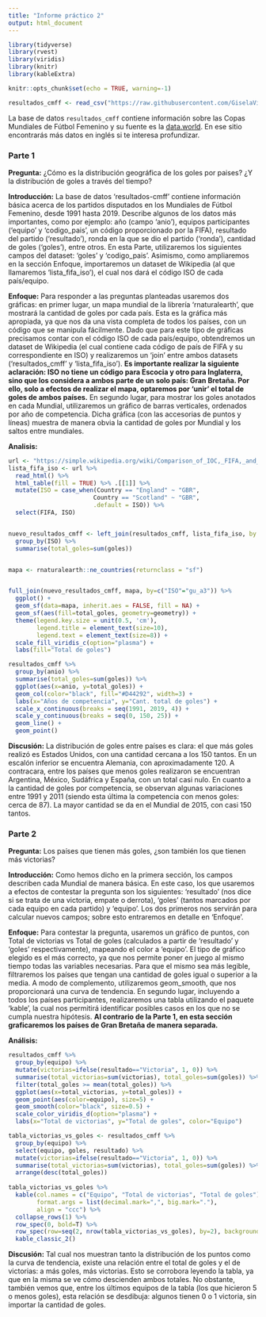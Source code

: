 ---
title: "Informe práctico 2"
output: html_document
---

```{r setup, include=FALSE}
library(tidyverse)
library(rvest)
library(viridis)
library(knitr)
library(kableExtra)

knitr::opts_chunk$set(echo = TRUE, warning=-1)

resultados_cmff <- read_csv("https://raw.githubusercontent.com/GiselaVillanueva/Portfolio_R/refs/heads/main/Test_2/resultados_cmff.csv")
```

La base de datos `resultados_cmff` contiene información sobre las Copas Mundiales de Fútbol Femenino y su fuente es la [data.world](https://data.world/sportsvizsunday/womens-world-cup-data). En ese sitio encontrarás más datos en inglés si te interesa profundizar.

### **Parte 1**

**Pregunta:** ¿Cómo es la distribución geográfica de los goles por paises? ¿Y la distribución de goles a través del tiempo? 


**Introducción:**
La base de datos 'resultados-cmff' contiene información básica acerca de los partidos disputados en los Mundiales de Fútbol Femenino, desde 1991 hasta 2019. Describe algunos de los datos más importantes, como por ejemplo: año (campo 'anio'), equipos participantes ('equipo' y 'codigo_pais', un código proporcionado por la FIFA), resultado del partido ('resultado'), ronda en la que se dio el partido ('ronda'), cantidad de goles ('goles'), entre otros.
En esta Parte, utilizaremos los siguientes campos del dataset: 'goles' y 'codigo_pais'. Asimismo, como ampliaremos en la sección Enfoque, importaremos un dataset de Wikipedia (al que llamaremos 'lista_fifa_iso'), el cual nos dará el código ISO de cada país/equipo.

**Enfoque:**
Para responder a las preguntas planteadas usaremos dos gráficas: en primer lugar, un mapa mundial de la librería 'rnaturalearth', que mostrará la cantidad de goles por cada país. Esta es la gráfica más apropiada, ya que nos da una vista completa de todos los países, con un código que se manipula fácilmente. Dado que para este tipo de gráficas precisamos contar con el código ISO de cada país/equipo, obtendremos un dataset de Wikipedia (el cual contiene cada código de país de FIFA y su correspondiente en ISO) y realizaremos un 'join' entre ambos datasets ('resultados_cmff' y 'lista_fifa_iso'). **Es importante realizar la siguiente aclaración: ISO no tiene un código para Escocia y otro para Inglaterra, sino que los considera a ambos parte de un solo país: Gran Bretaña. Por ello, solo a efectos de realizar el mapa, optaremos por 'unir' el total de goles de ambos países.**
En segundo lugar, para mostrar los goles anotados en cada Mundial, utilizaremos un gráfico de barras verticales, ordenados por año de competencia. Dicha gráfica (con las accesorias de puntos y líneas) muestra de manera obvia la cantidad de goles por Mundial y los saltos entre mundiales.

**Analisis:**


```{r, fig.width=8.3, fig.height=4, cantidad-goles-mundiales-femeninos, fig.alt="Mapa del mundo que muestra la cantidad de goles realizado por cada Selección de Fútbol Femenino en todos los Mundiales, en una escala de 1 a 138. Entre los países que más goles convirtieron se encuentran Estados Unidos, Alemania y Noruega, mientras que al fondo de la escala están Argentina, México, Sudáfrica y España."}

url <- "https://simple.wikipedia.org/wiki/Comparison_of_IOC,_FIFA,_and_ISO_3166_country_codes"
lista_fifa_iso <- url %>% 
  read_html() %>% 
  html_table(fill = TRUE) %>% .[[1]] %>% 
  mutate(ISO = case_when(Country == "England" ~ "GBR", 
                        Country == "Scotland" ~ "GBR", 
                        .default = ISO)) %>% 
  select(FIFA, ISO) 


nuevo_resultados_cmff <- left_join(resultados_cmff, lista_fifa_iso, by = c("codigo_pais" = "FIFA")) %>% 
  group_by(ISO) %>% 
  summarise(total_goles=sum(goles))


mapa <- rnaturalearth::ne_countries(returnclass = "sf")


full_join(nuevo_resultados_cmff, mapa, by=c("ISO"="gu_a3")) %>% 
  ggplot() +
  geom_sf(data=mapa, inherit.aes = FALSE, fill = NA) +
  geom_sf(aes(fill=total_goles, geometry=geometry)) +
  theme(legend.key.size = unit(0.5, 'cm'),
        legend.title = element_text(size=10),
        legend.text = element_text(size=8)) +
  scale_fill_viridis_c(option="plasma") +
  labs(fill="Total de goles")
```

```{r total-goles-por-mundial, fig.alt="El siguiente gráfico de barras muestra el total de goles convertidos en cada Mundial de Fútbol Femenino, desde 1991 en adelante, en una escala de 0 a 150. Podemos observar que entre 1991 y 2011 hay algunas variaciones, y luego, en 2015, se da un salto importante, que prácticamente se mantiene en 2019."}

resultados_cmff %>% 
  group_by(anio) %>% 
  summarise(total_goles=sum(goles)) %>% 
  ggplot(aes(x=anio, y=total_goles)) +
  geom_col(color="black", fill="#D44292", width=3) +
  labs(x="Años de competencia", y="Cant. total de goles") +
  scale_x_continuous(breaks = seq(1991, 2019, 4)) +
  scale_y_continuous(breaks = seq(0, 150, 25)) +
  geom_line() +
  geom_point()
```


**Discusión:**
La distribución de goles entre países es clara: el que más goles realizó es Estados Unidos, con una cantidad cercana a los 150 tantos. En un escalón inferior se encuentra Alemania, con aproximadamente 120. A contracara, entre los países que menos goles realizaron se encuentran Argentina, México, Sudáfrica y España, con un total casi nulo.
En cuanto a la cantidad de goles por competencia, se observan algunas variaciones entre 1991 y 2011 (siendo esta última la competencia con menos goles: cerca de 87). La mayor cantidad se da en el Mundial de 2015, con casi 150 tantos.

### **Parte 2**

**Pregunta:**
Los países que tienen más goles, ¿son también los que tienen más victorias?

**Introducción:**
Como hemos dicho en la primera sección, los campos describen cada Mundial de manera básica. En este caso, los que usaremos a efectos de contestar la pregunta son los siguientes: 'resultado' (nos dice si se trata de una victoria, empate o derrota), 'goles' (tantos marcados por cada equipo en cada partido) y 'equipo'. Los dos primeros nos servirán para calcular nuevos campos; sobre esto entraremos en detalle en 'Enfoque'.

**Enfoque:**
Para contestar la pregunta, usaremos un gráfico de puntos, con Total de victorias vs Total de goles (calculados a partir de 'resultado' y 'goles' respectivamente), mapeando el color a 'equipo'. El tipo de gráfico elegido es el más correcto, ya que nos permite poner en juego al mismo tiempo todas las variables necesarias. Para que el mismo sea más legible, filtraremos los países que tengan una cantidad de goles igual o superior a la media. A modo de complemento, utilizaremos geom_smooth, que nos proporcionará una curva de tendencia.
En segundo lugar, incluyendo a todos los países participantes, realizaremos una tabla utilizando el paquete 'kable', la cual nos permitirá identificar posibles casos en los que no se cumpla nuestra hipótesis.  **Al contrario de la Parte 1, en esta sección graficaremos los países de Gran Bretaña de manera separada.**

**Análisis:**

```{r victorias-vs-goles, fig.alt="El siguiente gráfico de puntos muestra la distribución de los equipos en relación al total de goles convertidos (de 0 a 138) y de victorias obtenidas (entre 0 y 42). Para dar mayor legibilidad al gráfico, se filtran los países con un total de goles igual o superior a la media, y se agrega una curva de tendencia. Como podemos ver, puede establecerse una relación entre ambos totales (es decir: a más goles, más victorias)."}

resultados_cmff %>% 
  group_by(equipo) %>% 
  mutate(victorias=ifelse(resultado=="Victoria", 1, 0)) %>% 
  summarise(total_victorias=sum(victorias), total_goles=sum(goles)) %>% 
  filter(total_goles >= mean(total_goles)) %>% 
  ggplot(aes(x=total_victorias, y=total_goles)) +
  geom_point(aes(color=equipo), size=5) +
  geom_smooth(color="black", size=0.5) +
  scale_color_viridis_d(option="plasma") +
  labs(x="Total de victorias", y="Total de goles", color="Equipo")
```

```{r victorias-vs-goles-tabla, fig.alt="La siguiente tabla nos muestra la cantidad de victorias obtenidas y de goles convertidos por cada equipo participante en los Mundiales de Fútbol Femenino. Como podemos ver, ambas métricas van en el mismo sentido (es decir: a más goles, más victorias), con excepción de los últimos lugares de la tabla, donde no siempre se cumple dicha relación."}

tabla_victorias_vs_goles <- resultados_cmff %>% 
  group_by(equipo) %>% 
  select(equipo, goles, resultado) %>% 
  mutate(victorias=ifelse(resultado=="Victoria", 1, 0)) %>%
  summarise(total_victorias=sum(victorias), total_goles=sum(goles)) %>% 
  arrange(desc(total_goles))
  
tabla_victorias_vs_goles %>% 
  kable(col.names = c("Equipo", "Total de victorias", "Total de goles"),
        format.args = list(decimal.mark=",", big.mark="."),
        align = "ccc") %>%
  collapse_rows(1) %>% 
  row_spec(0, bold=T) %>% 
  row_spec(row=seq(2, nrow(tabla_victorias_vs_goles), by=2), background = "#FFFF66") %>% 
  kable_classic_2()
```

**Discusión:**
Tal cual nos muestran tanto la distribución de los puntos como la curva de tendencia, existe una relación entre el total de goles y el de victorias: a más goles, más victorias. Esto se corrobora leyendo la tabla, ya que en la misma se ve cómo descienden ambos totales. No obstante, también vemos que, entre los últimos equipos de la tabla (los que hicieron 5 o menos goles), esta relación se desdibuja: algunos tienen 0 o 1 victoria, sin importar la cantidad de goles.